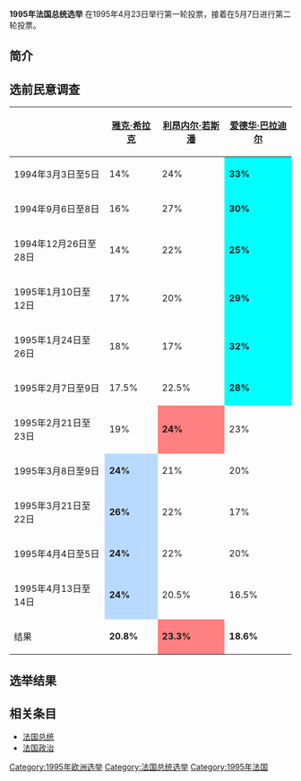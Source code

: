 {{Infobox election
| election_name      = 1995年法国总统选举
| country            = France
| type               = presidential
| ongoing            = no
| previous_election  = 1988年法国总统选举
| previous_year      = 1988
| next_election      = 2002年法国总统选举
| next_year          = 2002
| election_date      = 1995年4月23日（第一轮）<br />1995年5月7日（第二轮）
| image1             = [[File:Jacques_Chirac_(1997)_(cropped).jpg|200x200px]]
| nominee1          = '''[[雅克·希拉克|雅克·希拉克]]'''
| party1             = [[保卫共和联盟|保卫共和联盟]]
| popular_vote1      = '''15,763,027'''
| percentage1        = '''52.6%'''
| image2             = [[File:Salon_du_livre_1991-41-cliche_Lionel_Jospin.jpg|200x200px]]
| nominee2           = [[利昂内尔·若斯潘|利昂内尔·若斯潘]]
| party2             = [[社会党_(法国)|社会党]]
| popular_vote2      = 14,180,644
| percentage2        = 47.4%
| map_image         = Élection présidentielle française de 1995 T1 carte départements & régions.svg
| map_caption       = 第一轮选举中各候选人在全国各省份中获票情况
| map2_image        = Élection présidentielle française de 1995 T2 carte départements & régions.svg
| map2_caption      = 第二轮选举中各候选人在全国各省份中获票情况
| title              = 总统
| before_election    = [[弗朗索瓦·密特朗|弗朗索瓦·密特朗]]
| before_party       = [[社会党_(法国)|社会党]]
| after_election     = [[雅克·希拉克|雅克·希拉克]]
| after_party        = [[保卫共和联盟|保卫共和联盟]]
}}
'''1995年法国总统选举''' 在1995年4月23日举行第一轮投票，接着在5月7日进行第二轮投票。

== 简介 ==

== 选前民意调查 ==
{| class="wikitable"
|-----
!
! [[雅克·希拉克|雅克·希拉克]]
! [[利昂内尔·若斯潘|利昂内尔·若斯潘]]
! [[爱德华·巴拉迪尔|爱德华·巴拉迪尔]]
|----- 
! 1994年3月3日至5日
| 14%
| 24%
| style="background:#00ffff"| '''33%'''
|-----
! 1994年9月6日至8日
| 16%
| 27%
| style="background:#00ffff"| '''30%'''
|-----
! 1994年12月26日至28日
| 14%
| 22%
| style="background:#00ffff"| '''25%'''
|-----
! 1995年1月10日至12日
| 17%
| 20%
| style="background:#00ffff"| '''29%'''
|-----
! 1995年1月24日至26日
| 18%
| 17%
| style="background:#00ffff"| '''32%'''
|-----
! 1995年2月7日至9日
| 17.5%
| 22.5%
| style="background:#00ffff"| '''28%'''
|-----
! 1995年2月21日至23日
| 19%
| style="background:#ff8080"| '''24%'''
| 23%
|-----
! 1995年3月8日至9日
| style="background:#B9DAFF"| '''24%'''
| 21%
| 20%
|-----
! 1995年3月21日至22日
| style="background:#B9DAFF"| '''26%'''
| 22%
| 17%
|-----
! 1995年4月4日至5日
| style="background:#B9DAFF"| '''24%'''
| 22%
| 20%
|-----
! 1995年4月13日至14日
| style="background:#B9DAFF"| '''24%'''
| 20.5%
| 16.5%
|-----
! 结果
| '''20.8%'''
| style="background:#ff8080"| '''23.3%'''
| '''18.6%'''
|}

== 选举结果 ==

== 相关条目 ==
* [[法国总统|法国总统]]
* [[法国政治|法国政治]]

{{法国选举}}
[[Category:1995年欧洲选举|Category:1995年欧洲选举]]
[[Category:法国总统选举|Category:法国总统选举]]
[[Category:1995年法国|Category:1995年法国]]